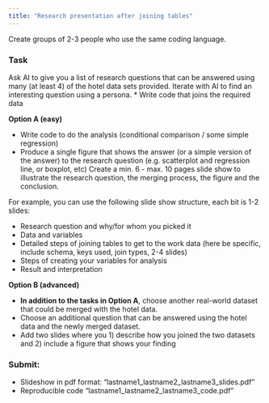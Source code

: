 ```yaml
---
title: "Research presentation after joining tables"
---
```


Create groups of 2-3 people who use the same coding language.

### Task

Ask AI to give you a list of research questions that can be answered using many (at least 4) of the hotel data sets provided. Iterate with AI to find an interesting question using a persona.
* Write code that joins the required data

**Option A (easy)**

* Write code to do the analysis (conditional comparison / some simple regression)
* Produce a single figure that shows the answer (or a simple version of the answer) to the research question (e.g. scatterplot and regression line, or boxplot, etc)
Create a min. 6 - max. 10 pages slide show to illustrate the research question, the merging process, the figure and the conclusion.

For example, you can use the following slide show structure, each bit is 1-2 slides:

* Research question and why/for whom you picked it
* Data and variables
* Detailed steps of joining tables to get to the work data (here be specific, include schema, keys used, join types, 2-4 slides)
* Steps of creating your variables for analysis
* Result and interpretation
  
**Option B (advanced)**

* **In addition to the tasks in Option A**, choose another real-world dataset that could be merged with the hotel data.
* Choose an additional question that can be answered using the hotel data and the newly merged dataset.
* Add two slides where you 1) describe how you joined the two datasets and 2) include a figure that shows your finding



### Submit:

* Slideshow in pdf format: "lastname1_lastname2_lastname3_slides.pdf"
* Reproducible code "lastname1_lastname2_lastname3_code.pdf"